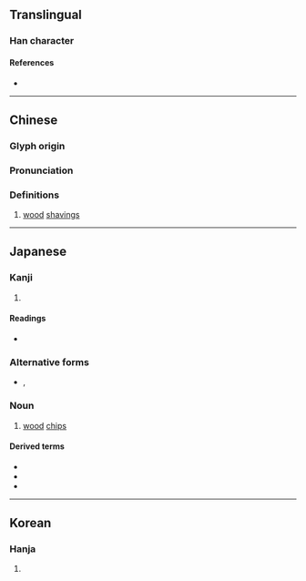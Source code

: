 {{also|柿}}
{{character info/new}}
==Translingual==

===Han character===
{{Han char|rn=75|rad=木|as=04|sn=8|four=|canj=DJB|ids=⿰木巿}}

====References====
* {{Han ref|kx=0513.080|dkj=14496|dj=0899.050|hdz=21165.050|uh=676E|ud=26478}}

----

==Chinese==
{{zh-forms|alt=𣏕,柹,𣐈}}

===Glyph origin===
{{Han etym}}

===Pronunciation===
{{zh-pron
|m=fèi
|mc=y
|oc=y
|cat=n
}}

===Definitions===
{{zh-hanzi}}

# [[wood]] [[shaving]]s

----

==Japanese==

===Kanji===
{{ja-kanji|grade=|rs=木04}}

# {{defn|lang=ja|sort=木04}}

====Readings====
* {{ja-readings|on=[[はい]] (hai)|kun=[[こけら]] (kokera)}}

===Alternative forms===
* {{ja-l|𣏕}}, {{ja-l|木屑}}

===Noun===
{{ja-noun|こけら}}

# [[wood]] [[chips]]

====Derived terms====
* {{ja-r|杮落とし|こけらおとし}}
* {{ja-r|杮葺|こけらぶき}}
* {{ja-r|杮板|こけらいた}}

----

==Korean==

===Hanja===
{{ko-hanja|hangeul=폐|eumhun=|rv=pye|mr=p'ye|y=phyey}}

# {{defn|lang=ko|sort=木04}}